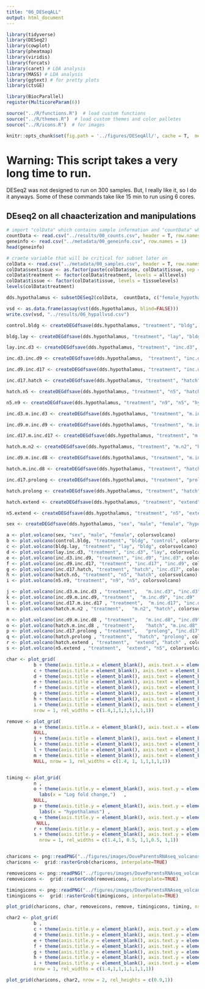```yaml
---
title: "06_DESeqALL"
output: html_document
---
```


```r

library(tidyverse)
library(DESeq2)
library(cowplot)
library(pheatmap)
library(viridis)
library(forcats)
library(caret) # LDA analysis
library(MASS) # LDA analysis
library(ggtext) # for pretty plots
library(ctsGE)

library(BiocParallel)
register(MulticoreParam(6))

source("../R/functions.R")  # load custom functions 
source("../R/themes.R")  # load custom themes and color palletes
source("../R/icons.R")  # for images

knitr::opts_chunk$set(fig.path = '../figures/DESeqAll/', cache = T,  message=F, comment=F, warning=F)
```

# Warning: This script takes a very long time to run. 

DESeq2 was not designed to run on 300 samples. But, I really like it, so I do it anyways. Some of these commands take like 15 min to run using 6 cores. 

## DEseq2 on all chaacterization and manipulations

```r
# import "colData" which contains sample information and "countData" which contains read counts
countData <- read.csv("../results/00_counts.csv", header = T, row.names = 1)
geneinfo <- read.csv("../metadata/00_geneinfo.csv", row.names = 1)
head(geneinfo)

# craete variable that will be critical for subset later on
colData <- read.csv("../metadata/00_samples.csv", header = T, row.names = 1)
colData$sextissue <- as.factor(paste(colData$sex, colData$tissue, sep = "_"))
colData$treatment <- factor(colData$treatment, levels = alllevels)
colData$tissue <- factor(colData$tissue, levels = tissuelevels)
levels(colData$treatment)
```




```r
dds.hypothalamus <- subsetDESeq2(colData,  countData, c("female_hypothalamus","male_hypothalamus"))
```

```r
vsd <- as.data.frame(assay(vst(dds.hypothalamus, blind=FALSE)))
write.csv(vsd, "../results/06_hypallvsd.csv")
```



```r
control.bldg <- createDEGdfsave(dds.hypothalamus, "treatment", "bldg", "control", "hypothalamus")
```

```r
bldg.lay <- createDEGdfsave(dds.hypothalamus, "treatment", "lay", "bldg", "hypothalamus")
```

```r
lay.inc.d3 <- createDEGdfsave(dds.hypothalamus, "treatment", "inc.d3", "lay", "hypothalamus") 
```

```r
inc.d3.inc.d9 <- createDEGdfsave(dds.hypothalamus,  "treatment", "inc.d9", "inc.d3", "hypothalamus") 
```

```r
inc.d9.inc.d17 <- createDEGdfsave(dds.hypothalamus, "treatment", "inc.d17", "inc.d9", "hypothalamus")
```

```r
inc.d17.hatch <- createDEGdfsave(dds.hypothalamus, "treatment", "hatch", "inc.d17", "hypothalamus") 
```

```r
hatch.n5 <- createDEGdfsave(dds.hypothalamus, "treatment", "n5", "hatch", "hypothalamus") 
```

```r
n5.n9 <- createDEGdfsave(dds.hypothalamus, "treatment", "n9", "n5", "hypothalamus") 
```



```r
inc.d3.m.inc.d3 <- createDEGdfsave(dds.hypothalamus, "treatment", "m.inc.d3", "inc.d3", "hypothalamus")
```

```r
inc.d9.m.inc.d9 <- createDEGdfsave(dds.hypothalamus, "treatment", "m.inc.d9", "inc.d9", "hypothalamus")
```

```r
inc.d17.m.inc.d17 <- createDEGdfsave(dds.hypothalamus, "treatment", "m.inc.d17", "inc.d17", "hypothalamus")
```

```r
hatch.m.n2 <- createDEGdfsave(dds.hypothalamus, "treatment", "m.n2", "hatch", "hypothalamus")
```

```r
inc.d9.m.inc.d8 <- createDEGdfsave(dds.hypothalamus, "treatment", "m.inc.d8", "inc.d9", "hypothalamus")
```

```r
hatch.m.inc.d8 <- createDEGdfsave(dds.hypothalamus, "treatment", "hatch", "m.inc.d8", "hypothalamus")
```

```r
inc.d17.prolong <- createDEGdfsave(dds.hypothalamus, "treatment", "prolong", "inc.d17", "hypothalamus")
```

```r
hatch.prolong <- createDEGdfsave(dds.hypothalamus, "treatment", "hatch", "prolong", "hypothalamus")
```

```r
hatch.extend <- createDEGdfsave(dds.hypothalamus, "treatment", "extend", "hatch", "hypothalamus")
```

```r
n5.extend <- createDEGdfsave(dds.hypothalamus, "treatment", "n5", "extend", "hypothalamus")
```


```r
sex <- createDEGdfsave(dds.hypothalamus, "sex", "male", "female", "hypothalamus") 
```


```r
a <- plot.volcano(sex, "sex", "male", "female", colorsvolcano)
b <- plot.volcano(control.bldg, "treatment", "bldg", "control", colorsvolcano)
c <- plot.volcano(bldg.lay, "treatment", "lay", "bldg", colorsvolcano)
d <- plot.volcano(lay.inc.d3, "treatment", "inc.d3", "lay", colorsvolcano) 
e <- plot.volcano(inc.d3.inc.d9, "treatment", "inc.d9", "inc.d3", colorsvolcano) 
f <- plot.volcano(inc.d9.inc.d17, "treatment", "inc.d17", "inc.d9", colorsvolcano)
g <- plot.volcano(inc.d17.hatch, "treatment", "hatch", "inc.d17", colorsvolcano) 
h <- plot.volcano(hatch.n5, "treatment", "n5", "hatch", colorsvolcano) 
i <- plot.volcano(n5.n9, "treatment", "n9", "n5", colorsvolcano) 

j <- plot.volcano(inc.d3.m.inc.d3 , "treatment",   "m.inc.d3", "inc.d3",   colorsvolcano)  
k <- plot.volcano(inc.d9.m.inc.d9, "treatment",  "m.inc.d9", "inc.d9" , colorsvolcano) 
l <- plot.volcano(inc.d17.m.inc.d17 , "treatment",  "m.inc.d17", "inc.d17" , colorsvolcano) 
m <- plot.volcano(hatch.m.n2 , "treatment",   "m.n2", "hatch", colorsvolcano) 

n <- plot.volcano(inc.d9.m.inc.d8 , "treatment",   "m.inc.d8", "inc.d9"  , colorsvolcano) 
o <- plot.volcano(hatch.m.inc.d8 , "treatment",    "hatch", "m.inc.d8"  , colorsvolcano)  
p <- plot.volcano(inc.d17.prolong , "treatment",   "prolong", "inc.d17",  colorsvolcano)  
q <- plot.volcano(hatch.prolong , "treatment",  "hatch", "prolong", colorsvolcano) 
r <- plot.volcano(hatch.extend , "treatment",  "extend", "hatch" , colorsvolcano)  
s <- plot.volcano(n5.extend , "treatment",  "extend", "n5", colorsvolcano)  

char <- plot_grid(
          b + theme(axis.title.x = element_blank(), axis.text.x = element_blank()),
          c + theme(axis.title = element_blank(), axis.text = element_blank()) ,
          d + theme(axis.title = element_blank(), axis.text = element_blank()), 
          e + theme(axis.title = element_blank(), axis.text = element_blank()),
          f + theme(axis.title = element_blank(), axis.text = element_blank()),
          g + theme(axis.title = element_blank(), axis.text = element_blank()),
          h + theme(axis.title = element_blank(), axis.text = element_blank()),
          i + theme(axis.title = element_blank(), axis.text = element_blank()),
          nrow = 1, rel_widths = c(1.4,1,1,1,1,1,1,1))

remove <- plot_grid( 
          a + theme(axis.title.x = element_blank(), axis.text.x = element_blank()),
          NULL, 
          j + theme(axis.title = element_blank(), axis.text = element_blank()) , 
          k + theme(axis.title = element_blank(), axis.text = element_blank()) , 
          l + theme(axis.title = element_blank(), axis.text = element_blank()) , 
          m + theme(axis.title = element_blank(), axis.text = element_blank()), 
          NULL, nrow = 1, rel_widths = c(1.4, 1, 1,1,1,1,1))


timing <- plot_grid( 
          n , 
          o + theme(axis.title.y = element_blank(), axis.text.y = element_blank())+
            labs(x = "Log fold change,")   , 
          NULL,
          p + theme(axis.title.y = element_blank(), axis.text.y = element_blank()) +
            labs(x = "hypothalamus") , 
          q + theme(axis.title.y = element_blank(), axis.text.y = element_blank()) ,
           NULL,
          r + theme(axis.title.y = element_blank(), axis.text.y = element_blank()) , 
          s + theme(axis.title.y = element_blank(), axis.text.y = element_blank()),
            nrow = 1, rel_widths = c(1.4,1, 0.5, 1,1,0.5, 1,1)) 


charicons <- png::readPNG("../figures/images/DoveParentsRNAseq_volcanos-char.png")
charicons <-  grid::rasterGrob(charicons, interpolate=TRUE)

removeicons <- png::readPNG("../figures/images/DoveParentsRNAseq_volcanos-removal.png")
removeicons <-  grid::rasterGrob(removeicons, interpolate=TRUE)

timingicons <- png::readPNG("../figures/images/DoveParentsRNAseq_volcanos-timing.png")
timingicons <-  grid::rasterGrob(timingicons, interpolate=TRUE)

plot_grid(charicons, char, removeicons, remove, timingicons, timing, nrow = 6, rel_heights = c(0.9,1,0.9,1,0.9,1.2))
```

```r
char2 <- plot_grid(
          b ,
          c + theme(axis.title.y = element_blank(), axis.text.y = element_blank()) ,
          d + theme(axis.title.y = element_blank(), axis.text.y = element_blank()), 
          e + theme(axis.title.y = element_blank(), axis.text.y = element_blank()),
          f + theme(axis.title.y = element_blank(), axis.text.y = element_blank()),
          g + theme(axis.title.y = element_blank(), axis.text.y = element_blank()),
          h + theme(axis.title.y = element_blank(), axis.text.y = element_blank()),
          i + theme(axis.title.y = element_blank(), axis.text.y = element_blank()),
          nrow = 1, rel_widths = c(1.4,1,1,1,1,1,1,1))

plot_grid(charicons, char2, nrow = 2, rel_heights = c(0.9,1))
```
